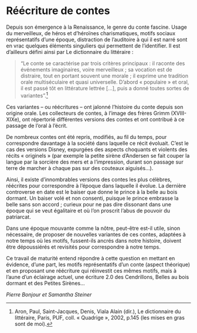 # Réécriture de contes

Depuis son émergence à la Renaissance, le genre du conte fascine. Usage du merveilleux, de héros et d'héroïnes charismatiques, motifs sociaux représentatifs d'une époque, distraction de l'auditoire à qui il est narré sont en vrac quelques éléments singuliers qui permettent de l'identifier. Il est d'ailleurs défini ainsi par Le dictionnaire du littéraire : 

> "Le conte se caractérise par trois critères principaux : il raconte des événements imaginaires, voire merveilleux ; sa vocation est de distraire, tout en portant souvent une morale ; il exprime une tradition orale multiséculaire et quasi universelle. D'abord « populaire » et oral, il est passé tôt en littérature lettrée […], puis a donné toutes sortes de variantes".^[Aron, Paul, Saint-Jacques, Denis, Viala Alain (dir.), Le dictionnaire du littéraire, Paris, PUF, coll. « Quadrige », 2002, p.145 (les mises en gras sont de moi).]

Ces variantes – ou réécritures – ont jalonné l'histoire du conte depuis son origine orale. Les collecteurs de contes, à l'image des frères Grimm (XVIII-XIXe), ont répertorié différentes versions des contes et ont contribué à ce passage de l'oral à l'écrit. 

De nombreux contes ont été repris, modifiés, au fil du temps, pour correspondre davantage à la société dans laquelle ce récit évoluait. C'est le cas des versions Disney, expurgées des aspects choquants et violents des récits « originels » (par exemple la petite sirène d'Andersen se fait couper la langue par la sorcière des mers et a l'impression, durant son passage sur terre de marcher à chaque pas sur des couteaux aiguisés…).

Ainsi, il existe d'innombrables versions des contes les plus célèbres, réécrites pour correspondre à l'époque dans laquelle il évolue. La dernière controverse en date est le baiser que donne le prince à la belle au bois dormant. Un baiser volé et non consenti, puisque le prince embrasse la belle sans son accord ; curieux pour ne pas dire dissonant dans une époque qui se veut égalitaire et où l'on proscrit l'abus de pouvoir du patriarcat.

Dans une époque mouvante comme la nôtre, peut-être est-il utile, sinon nécessaire, de proposer de nouvelles variantes de ces contes, adaptées à notre temps où les motifs, fussent-ils ancrés dans notre histoire, doivent être dépoussiérés et revisités pour correspondre à notre temps.

Ce travail de maturité entend répondre à cette question en mettant en évidence, d'une part, les motifs représentatifs d'un conte (aspect théorique) et en proposant une réécriture qui réinvestit ces mêmes motifs, mais à l'aune d'un éclairage actuel, une écriture 2.0 des Cendrillons, Belles au bois dormant et des Petites Sirènes…

::: {.signature data-latex=""}
_Pierre Bonjour et Samantha Steiner_
:::